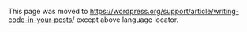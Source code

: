 {{Languages|
{{en|Writing Code in Your Posts}}
{{ko|Writing Code in Your Posts}}
}}

This page was moved to https://wordpress.org/support/article/writing-code-in-your-posts/ except above language locator.
<!--

__TOC__
Whether you write [[Plugins|plugins]] or [[Glossary#Hack|hacks]] for WordPress, or you want to add bits and pieces of code about your own WordPress site or other [http://en.wikipedia.org/wiki/Code_%28computer_programming%29 programming code] like [[Glossary#HTML|HTML]], [[Glossary#CSS|CSS]], [[Glossary#PHP|PHP]] or [[Glossary#JavaScript|JavaScript]], putting code in your [[Writing Posts|post]] that actually ''looks'' like code, but ''doesn't behave'' like code, is a frequent challenge for bloggers.

By default, the way a piece of code written or pasted to WordPress [[Writing Posts|post editor]] is interpreted depends on whether you use visual or HTML post editor. Visual editor will consider the code to be an ordinary text, converting (encoding) the < and > characters into their <tt><nowiki>&amp;lt;</nowiki></tt> and <tt><nowiki>&amp;gt;</nowiki></tt> [[Glossary#Character_Entity|character entity]] equivalents, so that the code is not interpreted by a web browser. Quotes are converted too, but remember that by default, WordPress also applies [[#Quotes Auto-correction|auto-correction]] so that the text is quoted properly according to your language specifics. HTML editor does not convert any of these characters, so be aware that HTML and CSS markup you use in your code examples will be recognized by a web browser and you may end up with a funky looking text and a messed up layout.

Note that this behavior may differ with respect to the WordPress version, post editor and other plugins used. In some older versions of WordPress, unrecognized uses of the < and > characters were converted into the <tt><nowiki>&amp;lt;</nowiki></tt> and <tt><nowiki>&amp;gt;</nowiki></tt> character entities, and when an [http://en.wikipedia.org/wiki/HTML_element HTML tag] was found within the post, the tag was left as it was, allowing for its interpretation in a web browser.

In general, there are two uses of code within a web page.  There is <tt>code found within a paragraph</tt> to make a point about the <tt>code</tt> that is being discussed, and then there is code that is highlighted&hellip;

<pre>&hellip;in such a way as to look 
like a block of code.</pre>

==Code Within Paragraphs==

There are two HTML tags which will turn text into a <tt>monospaced font</tt>. They are <tt><nowiki><code></nowiki></tt> and <tt><nowiki><tt></nowiki></tt>. The latter is rarely used today, replaced by the more  useful and semantically correct <tt><nowiki><code></nowiki></tt>, which distinguishes text that is computer code from natural language.

<pre>This is an example which mentions code within a paragraph,
namely the functions <code>wp_title()</code>, 
<code>wp_content()</code> and <code>wp_footer()</code>, 
which are very useful in WordPress.</pre>

This is great for making a piece of non-HTML text look like code, but what about HTML tags that you want to showcase?

<pre>In the header.php template file, 
look for the <code><div class="header"></code> 
section to change the <code><h1></code> heading.</pre>

Using the <tt><nowiki><code></nowiki></tt> tag doesn't tell WordPress to encode HTML markup within the tag or strip it from the post. WordPress thinks that you are using this markup for formatting, leaving it untouched. A web browser then sees a <tt><nowiki><code></nowiki></tt> tag followed by a <tt><nowiki><div></nowiki></tt> tag and so it responds by creating a new container in your web page. Similarly afterwards, it sees the start of an <tt><nowiki><h1></nowiki></tt> tag which will screw up your entire web page layout and design, like this:

<div style="border:1px solid #CCCCFF; margin:10px 20px; padding:20px">
In the header.php template file, look for the<br /><br />[[Image:leaf.gif|left]]<span style="font-size:200%; color:blue">section to change the</span> <span style="font-size:400%; color:#52A300">heading.</span></div>

To avoid this behavior, use [[Fun_Character_Entities|character entities or extended characters]] to represent the left and right arrow characters in a way that is not recognized as the beginning and end of an HTML tag by a web browser, like this:

<pre>In the header.php template file, 
look for the <code>&amp;lt;div class="header"&amp;gt;</code> 
section to change the <code>&amp;lt;h1&amp;gt;</code> heading.</pre>

==URLs Within Paragraphs==

By default, WordPress will turn any phrase that begins with ''http:'' into a link.  If you are giving an example of how to link to a specific post within a WordPress site, instead of using the link with ''<nowiki>http://example.com/index.php?p=453</nowiki>'' and having it turn into a link, you can use extended characters for the slashes, so WordPress won't "see" the link.

<pre>
...link to a specific WordPress post using 
<code>http:&amp;#47;&amp;#47;example.com&amp;#47;index.php?p=453</code>
in your post....
</pre>

==List of Related Character Entities==

Here is a list of some HTML character entities related to the topic of this article:
<pre>< = &amp;lt; or &amp;#60;
> = &amp;gt; or &amp;#62;
/ = &amp;#47;  	
] = &amp;#93;
[ = &amp;#91;
" = &amp;quot; or &amp;#34;
' = &amp;#39;
“ = &amp;ldquo; or &amp;#8220;
” = &amp;rdquo; or &amp;#8220;
‘ = &amp;lsquo; or &amp;#8216;
’ = &amp;rsquo; or &amp;#8217;
& = &amp;amp; or &amp;#38;
</pre>

There is a [[#Resources|list of resources]] below which will help you turn HTML tags into character entities automatically, so you don't have to memorize these character codes.

==Using the <tt><nowiki><pre></nowiki></tt> tag==

To set your code aside so that it looks like a box of code which may be copied and pasted within other code or template file, you can use the <tt><nowiki><pre></nowiki></tt> HTML tag.

The <tt><nowiki><pre></nowiki></tt> tag instructs the browser to use a monospaced font, but to ''exactly reproduce'' whatever is inside of the <tt><nowiki><pre></nowiki></tt> tags.  Every space, line break, every bit of code is exactly reproduced.

<pre><h3>Section Three Title</h3>
<p>This is the start of a 
<a title="article on relationships" href="goodtalk.php">
good relationship</a> between you and me....</pre>

Using the <tt><nowiki><pre></nowiki></tt> tag isn't very "pretty" but it does the job. Examples of how to style it can be found in the next section. Still, it showcases the code ''exactly''.

By ''exactly'', we mean EXACTLY.  If you have a long line of code, it will run off the page because there are no ''instructions'' which tell the code to wrap.  It won't.  Here is an example:

<pre><h3>Section Three Title</h3><p>This is the start of a <a title="article on relationships" href="goodtalk.php">good relationship</a> between you and I and I think you should read it because it is important that we have these little <a title="article on communication" href="communication.php">conversations</a> once in a while to let each other know how we feel....</pre>

Not pretty, is it.  To avoid this screen run-off, put in line breaks. Unfortunately, deciding where to put those line breaks in when you are showcasing code that will be copied makes it a difficult decision.

If you are familiar with programming language, you will know when a line break won't mess up a line of code, so choose there.  If you are unfamiliar with where to put line breaks, experiment.  Put the code in, make the line breaks, and then test the code.  If it works, then use the line break there.  If not, change the line break position.

If you have long lines of code, consider showcasing only excerpts and providing a link to the full code placed on your site in a text or <tt>PHP</tt> file, or using one of the many [[Writing_Code_in_Your_Posts#Paste_Tools|online pastebins]] which are available for temporarily showcasing code.

==Troubleshooting Codes==

Writing code within a WordPress post can be a challenge, maybe forcing you to override the WordPress default styles and to use [[Glossary#Filter|filters]] which "fix" what we write. If you are having trouble with writing code within your WordPress post, this section might help.

===Quotes Auto-correction===

A frequent problem when using codes within your post is the quotes auto-correction feature of WordPress, mostly known from word processing software. By default, when serving a web page, WordPress converts the '''&#34;'''straight'''&#34;''' quotes into the opening and closing &#8220;curly&#8221; quotation marks according to your WordPress [[Installing WordPress in Your Language#Single-Site_Installations|installation language]] set in the ''wp-config.php'' file. Note that the auto-correction (also called smart quotes) feature is applied regardless of whether you have written the quotes in visual or HTML post editor.

In HTML post editor, you can avoid this problem by wrapping the quotes with the <tt><nowiki><code></nowiki></tt>, <tt><nowiki><tt></nowiki></tt> or <tt><nowiki><pre></nowiki></tt> tags. Other solution is replacing quotes with their respective character entities, e.g. using:

<pre><code>&amp;lt;p class=&amp;#34;red&amp;#34;&amp;gt;</code></pre>

instead of:

<pre><p class="red"></pre>

Note that in some older versions of WordPress, if you edited a page again after publishing it, the HTML editor replaced all these entities with their literal equivalents. For example, if you carefully used &amp;#34; for your quotes, they would have come back as ", and if saved, the auto-correction feature would have an effect on them.

==Styling Your Code Tags==

By default, using the <tt><nowiki><code></nowiki></tt>, <tt><nowiki><tt></nowiki></tt> and <tt><nowiki><pre></nowiki></tt> tags will put the text in a monospaced font and use the font-size from the <tt><body></tt> tag. What if you want the font-size to be different, and the look of these tags to also have a different color or style to them?

Add styles for these two tags to your ''style.css'' stylesheet file located in your current WordPress theme directory. You can use these styles:

<pre>
pre, code{
	direction: ltr;
	text-align: left;
}
pre {border: solid 1px blue;
	font-size: 1.3 em; 
 	color: blue; 
	margin: 10px; 
	padding:10px; 
	background: #FFFFB3}
code {font-size:1.2em; 
	color: #008099}</pre>

Using the <tt><nowiki><code></nowiki></tt> tag would then look <code style="font-size:105%; color:#008099">like this</code> and the <tt><nowiki><pre></nowiki></tt> tag would look like this:

<div style="border: solid 1px blue; font-size: 1.3 em; color: blue; margin: 10px; padding:10px; background: #FFFFB3"><tt>
pre, code{<br />
&nbsp;&nbsp;&nbsp;&nbsp;&nbsp;direction: ltr;<br />
&nbsp;&nbsp;&nbsp;&nbsp;&nbsp;text-align: left;<br />
}<br />
pre {border: solid 1px blue;<br />
&nbsp;&nbsp;&nbsp;&nbsp;&nbsp;font-size: 1.3 em; <br />
&nbsp;&nbsp;&nbsp;&nbsp;&nbsp;color: blue; <br />
&nbsp;&nbsp;&nbsp;&nbsp;&nbsp;margin: 10px; <br />
&nbsp;&nbsp;&nbsp;&nbsp;&nbsp;padding:10px; <br />
&nbsp;&nbsp;&nbsp;&nbsp;&nbsp;background: #FFFFB3}<br />
code {font-size:1.2em; <br />
&nbsp;&nbsp;&nbsp;&nbsp;&nbsp;color: #008099}</tt></div>

==Resources==

* [[Fun Character Entities]]
* [http://wordpress.org/resources/tools/encode.php WordPress Resource Tools Encode]

===Frequent Code User===

If you consistently use a lot of formulas, functions, and programming code in your posts, consider using a plugin or PHP tool to make the entire process easier. If you tend to post a LOT of code blocks, consider pasting the code in a Paste Bin and linking to it on your site.

* [https://chris-lamb.co.uk/projects/figurerender FigureRender] - LaTeX rendering plugin
* [http://www.narga.net/syntax-highlighter-wordpress-plugins-code-snippets/ 9 Syntax Highlighter Plugins and Services for Embedding Code Snippets in WordPress] - Following are list of best WordPress plugins or 3rd-party services to highlight code snippets within your blog that I have personally tried in 2013.
* [http://www.coffee2code.com/archives/2005/03/29/plugin-preserve-code-formatting/ Coffee2code's Preserve Code Formatting WordPress Plugin]
* [http://blog.netnerds.net/quickcode/ QuickCode WordPress Plugin] - Hides/unhides formatted blocks of code.
* [http://www1.chapman.edu/~jipsen/mathml/asciimath.html Using ASCIIMath]
* [http://www.latex-project.org/ LaTex - A document preparation system]
* [http://sixthform.info/steve/wordpress/index.php?cat=2 Using LaTeX in WordPress]
* [http://wordpress.org/extend/plugins/wpmathpub/ Display mathematical equations within your posts] using the [http://www.xm1math.net/phpmathpublisher/doc/help.html phpmathpublisher] library
* [http://www.embeddedcomponents.com/blogs/2007/05/how-to-build-dean-lees-syntax-highlighter-from-latest-components/ How to Build Dean Lee's Plugin] - A plugin for GeSHi - Generic Syntax Highlighter
* [http://www.webveteran.com/blog/index.php/visual-code-editor/ Visual Code Editor Plugin] - Modifies WordPress's behavior so that code format is preserved when using the visual editor. It will work with any syntax highlighter that accepts encoded/escaped syntax.
* [http://www.viper007bond.com/wordpress-plugins/syntaxhighlighter/ SyntaxHighlighter Evolved] -  allows you to easily post syntax-highlighted code to your site without having to escape the code. Uses the [http://alexgorbatchev.com/wiki/SyntaxHighlighter SyntaxHighlighter JavaScript package by Alex Gorbatchev] to do the highlighting and supports all of the package’s parameters via shortcode.

===Paste Tools===
* [http://www.pastebin.com/ Pastebin.com]
* [https://gist.github.com/ GitHub:Gist]
* [http://pastie.org/ Pastie]


[[Category:WordPress Lessons]]
[[Category:Design and Layout]]
[[Category:Advanced Topics]]
-->